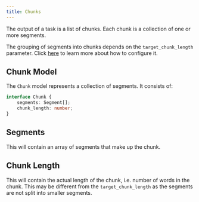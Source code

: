 ```yaml
---
title: Chunks
---
```


The output of a task is a list of chunks. Each chunk is a collection of one or more segments.

The grouping of segments into chunks depends on the `target_chunk_length` parameter. Click [here](/chunking) to learn more about how to configure it.

## Chunk Model

The `Chunk` model represents a collection of segments. It consists of:

```typescript
interface Chunk {
    segments: Segment[];
    chunk_length: number;
}
```

## Segments

This will contain an array of segments that make up the chunk.

## Chunk Length

This will contain the actual length of the chunk, i.e. number of words in the chunk.
This may be different from the `target_chunk_length` as the segments are not split into smaller segments.
